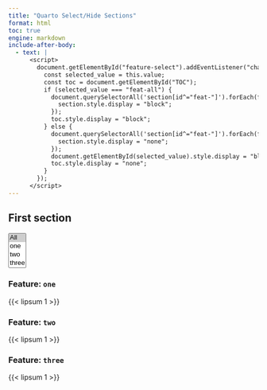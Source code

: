 ```yaml
---
title: "Quarto Select/Hide Sections"
format: html
toc: true
engine: markdown
include-after-body:
  - text: |
      <script>
        document.getElementById("feature-select").addEventListener("change", function() {
          const selected_value = this.value;
          const toc = document.getElementById("TOC");
          if (selected_value === "feat-all") {
            document.querySelectorAll('section[id^="feat-"]').forEach(function(section) {
              section.style.display = "block";
            });
            toc.style.display = "block";
          } else {
            document.querySelectorAll('section[id^="feat-"]').forEach(function(section) {
              section.style.display = "none";
            });
            document.getElementById(selected_value).style.display = "block";
            toc.style.display = "none";
          }
        });
      </script>
---
```


## First section

```{=html}
<select id="feature-select" class="form-select" multiple aria-label="Select section(s)">
  <option value="feat-all" selected>All</option>
  <option value="feat-one">one</option>
  <option value="feat-two">two</option>
  <option value="feat-three">three</option>
</select>
```

### Feature: `one` {#feat-one}

{{< lipsum 1 >}}

### Feature: `two` {#feat-two}

{{< lipsum 1 >}}

### Feature: `three` {#feat-three}

{{< lipsum 1 >}}
